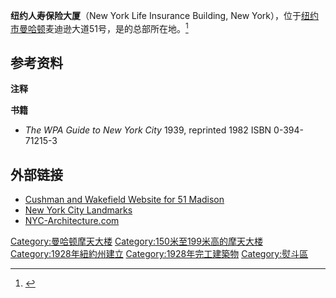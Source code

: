 {{Infobox Skyscraper
 | name = 纽约人寿保险大厦<br>New York Life Building
 | image = New York Life Building 2.jpg
 | caption = 从[[帝国大厦|帝国大厦]]观景台看纽约人寿保险大厦
 | location = [[美國|美國]][[紐約市|紐約市]][[曼哈頓|曼哈頓]]
 | address = [[麦迪逊大道|麦迪逊大道]]51号
 | floor_area = {{convert|2.5|acre}}
 | built = 1928
 | architect = {{link-en|Cass Gilbert|Cass Gilbert}}<ref name="AIA">{{cite AIA4}}, p. 200</ref>
 | architectural_style = [[哥德復興式建築|哥德復興式建築]]<ref name="nrhpinv">{{cite web |url=http://pdfhost.focus.nps.gov/docs/NHLS/Text/78001876.pdf |title="New York Life Building", February 1977, by George R. Adams  (National Register of Historic Places Inventory-Nomination) |format=pdf |date=February 1977 |publisher=National Park Service |access-date=2015-01-17 |archive-url=https://web.archive.org/web/20120324094737/http://pdfhost.focus.nps.gov/docs/NHLS/Text/78001876.pdf |archive-date=2012-03-24 |dead-url=yes }}</ref><ref name="nhlsum"/> 
 | nrhp ={{Infobox nrhp
  | embed = yes
   | lat_degrees = 40
   | lat_minutes = 44
   | lat_seconds = 34
   | lat_direction = N
   | long_degrees = 73
   | long_minutes = 59
   | long_seconds = 8
   | long_direction = W
   | coord_display = inline,title
   | locmapin = New York City
   | nrhp_type = nhl
   | designated_nrhp_type= 1978年6月2日 <ref name="nhlsum">{{cite web |url=http://tps.cr.nps.gov/nhl/detail.cfm?ResourceId=1775&ResourceType=Building |title=New York Life Building |date=2007-09-16 |work=National Historic Landmark summary listing |publisher=National Park Service |deadurl=yes |archiveurl=https://web.archive.org/web/20110606000528/http://tps.cr.nps.gov/nhl/detail.cfm?ResourceId=1775&ResourceType=Building |archivedate=2011-06-06 }}</ref>
   | added = 1978年6月2日<ref name = nris/>
   | governing_body = 
   | refnum = 78001876<ref name="nris">{{NRISref|version=2010a}}</ref>
   | mpsub =
   | designated_other2_name = 
   | designated_other2_date = 2000年10月2日
   | designated_other2_abbr = 纽约市地标
   | designated_other2_link = [[紐約市地標保護委員會|紐約市地標保護委員會]]
   | designated_other2_number = 2067
   | designated_other2_color = #ffe978
}}}}

'''纽约人寿保险大厦'''（New York Life Insurance Building, New York），位于[[纽约市|纽约市]][[曼哈顿|曼哈顿]]麦迪逊大道51号，是{{link-en|纽约人寿保险公司|New York Life Insurance Company}}的总部所在地。<ref>{{cite web|url=http://www.aviewoncities.com/buildings/nyc/nylifeinsurancecompanybuilding.htm|title=NY Life Insurance Company Building|publisher=A View on Cities|accessdate=13 March 2013|archive-url=https://web.archive.org/web/20130610011805/http://www.aviewoncities.com/buildings/nyc/nylifeinsurancecompanybuilding.htm|archive-date=2013-06-10|dead-url=yes}}</ref>

== 参考资料 ==
'''注释'''
{{reflist|35em}}

'''书籍'''
*''The WPA Guide to New York City'' 1939, reprinted 1982 ISBN 0-394-71215-3

== 外部链接 ==
{{Commons category|New York Life Insurance Company}}
*[https://web.archive.org/web/20100723151913/http://51-madison.com/ Cushman and Wakefield Website for 51 Madison]
*[https://web.archive.org/web/20050829235458/http://www.nyc.gov/html/lpc/html/designation/summaries/ny_life.html New York City Landmarks]
*[http://www.nyc-architecture.com/GRP/GRP020.htm NYC-Architecture.com] {{Wayback|url=http://www.nyc-architecture.com/GRP/GRP020.htm |date=20191018235611 }}

[[Category:曼哈顿摩天大楼|Category:曼哈顿摩天大楼]]
[[Category:150米至199米高的摩天大楼|Category:150米至199米高的摩天大楼]]
[[Category:1928年紐約州建立|Category:1928年紐約州建立]]
[[Category:1928年完工建築物|Category:1928年完工建築物]]
[[Category:熨斗區|Category:熨斗區]]
